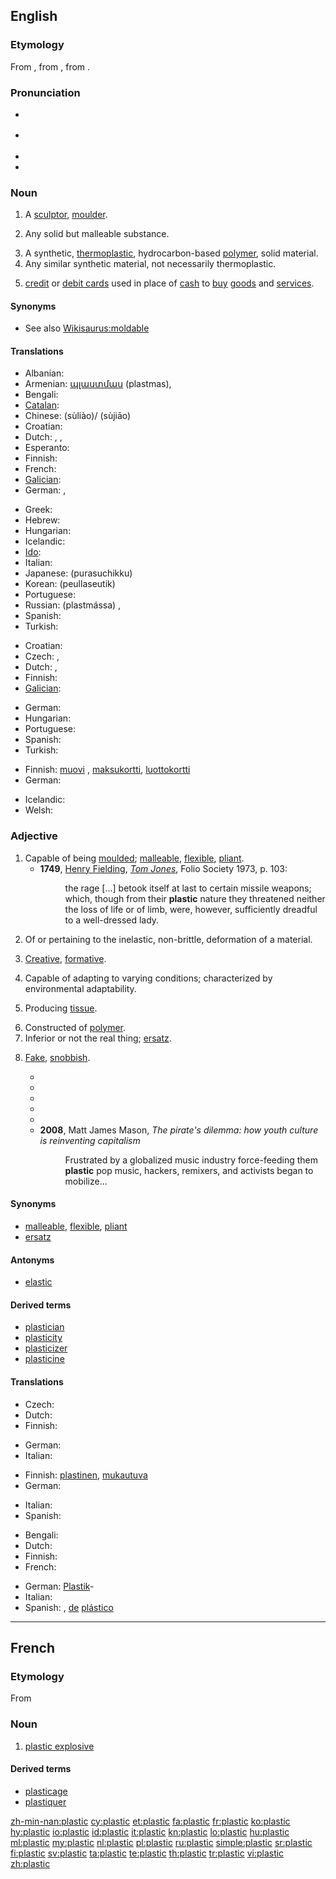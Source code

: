 ==English==

===Etymology===
From {{etyl|la}} {{term|plasticus||of molding|lang=la}}, from {{etyl|grc}} {{term|s=polytonic|πλαστικός||tr=plastikos|lang=grc}}, from {{term|πλάσσειν|sc=polytonic||lang=grc|tr=plassein||to mold, form}}.

===Pronunciation===
* {{a|UK}} {{IPA|/ˈplɑːstɪk/| or /ˈplæstɪk/}}
* {{a|US}} {{IPA|/ˈplæstɪk/}}
* {{audio|en-us-plastic.ogg|Audio (US)}}
* {{rhymes|æstɪk}}

===Noun===
{{en-noun|-}}

# {{obsolete}} A [[sculptor]], [[moulder]].
# {{archaic}} Any solid but malleable substance.
# A synthetic, [[thermoplastic]], hydrocarbon-based [[polymer]], solid material.
# Any similar synthetic material, not necessarily thermoplastic.
# {{colloquial}} [[credit card|credit]] or [[debit card]]s used in place of [[cash]] to [[buy]] [[goods]] and [[service]]s.

====Synonyms====
* See also [[Wikisaurus:moldable]]

====Translations====
{{trans-top|a stiff but usually slightly flexible synthetic material}}
* Albanian: {{t-|sq|plastik|xs=Albanian}}
* Armenian: [[պլաստմաս]] (plastmas), {{t|hy|պլաստմաս|tr=plastmas|sc=Armn}}
* Bengali: {{t|bn|প্লাস্টিক|sc=Beng|xs=Bengali}}
* [[Catalan]]: {{t|ca|plàstic}}
* Chinese: {{t-|cmn|塑料|sc=Hani}} (sùliào)/{{t-|cmn|塑膠|sc=Hani}} (sùjiāo)
* Croatian: {{t-|hr|plastika|f}}
* Dutch: {{t+|nl|plastic}}, {{t|nl|plastiek|n}}, {{t+|nl|kunststof|c}}
* Esperanto: {{t-|eo|plasto|xs=Esperanto}}
* Finnish: {{t+|fi|muovi}}
* French: {{t+|fr|plastique|f}}
* [[Galician]]: {{t-|gl|plástico|xs=Galician}} {{m}}
* German: {{t+|de|Plastik|n}}, {{t+|de|Kunststoff|f}}
{{trans-mid}}
* Greek: {{t|el|πλαστικό|n}}
* Hebrew: {{t+|he|פלסטיק|alt=פְּלָסְטִיק|tr=plástik}}
* Hungarian: {{t|hu|műanyag}}
* Icelandic: {{t-|is|plast|n}}
* [[Ido]]: {{t-|io|plastiko|xs=Ido}}
* Italian: {{t+|it|plastica|f}}
* Japanese: {{t+|ja|プラスチック}} (purasuchikku)
* Korean: {{t+|ko|플라스틱|sc=Hang}} (peullaseutik)
* Portuguese: {{t+|pt|plástico|m}}
* Russian: {{t+|ru|пластмасса}} (plastmássa) {{f}}, {{t|ru|пластик|m|tr=plástik|sc=Cyrl}}
* Spanish: {{t+|es|plástico|m}}
* Turkish: {{t+|tr|plastik}}
{{trans-bottom}}

{{trans-top|any similar synthetic material}}
* Croatian: {{t-|hr|plastika|f}}
* Czech: {{t-|cs|umělá hmota|f}}, {{t-|cs|plast|m}}
* Dutch: {{t+|nl|plastic}}, {{t+|nl|kunststof|c}}
* Finnish: {{t+|fi|muovi}}
* [[Galician]]: {{t-|gl|plástico|xs=Galician}} {{m}}
{{trans-mid}}
* German: {{t+|de|Plastik|n}}
* Hungarian: {{t|hu|műanyag}}
* Portuguese: {{t+|pt|plástico|m}}
* Spanish: {{t+|es|plástico|m}}
* Turkish: {{t+|tr|plastik}}
{{trans-bottom}}

{{trans-top|credit cards or debit cards}}
* Finnish: [[muovi]] {{italbrac|slang}}, [[maksukortti]], [[luottokortti]]
* German: {{t+|de|Plastikgeld|n}}
{{trans-mid}}
* Icelandic: {{t-|is|plast|n}}
* Welsh: {{t|cy|plastig}}
{{trans-bottom}}

===Adjective===
{{en-adj}}

# Capable of being [[moulded]]; [[malleable]], [[flexible]], [[pliant]].
#* '''1749''', [[w:Henry Fielding|Henry Fielding]], ''[[w:Tom Jones|Tom Jones]]'', Folio Society 1973, p. 103:
#*: the rage [...] betook itself at last to certain missile weapons; which, though from their '''plastic''' nature they threatened neither the loss of life or of limb, were, however, sufficiently dreadful to a well-dressed lady.
# Of or pertaining to the inelastic, non-brittle, deformation of a material.
# {{dated}} [[creative|Creative]], [[formative]].
# {{biology}} Capable of adapting to varying conditions; characterized by environmental adaptability.
# {{context|medicine|now|_|rare}} Producing [[tissue]].
# Constructed of [[polymer]].
# Inferior or not the real thing; [[ersatz]].
# {{slang}} [[fake|Fake]], [[snobbish]].
#* {{quote-book|title=White papers for white Americans‎|page=67|author=Calvin C. Hernton|year=1966|passage=He kissed the white woman once, and it was so artificial, so '''plastic''' (that's the word, '''plastic''') that one wondered why did they bother at all.}}
#* {{quote-book|title=The gospel of irreligious religion|page=83|author=Lowell D. Streiker|year=1969|passage=The Hippie has been replaced by the pseudo-Hippie, the '''plastic''' Hippie, the weekend Hippie}}
#* {{quote-book|title=What do you say after you say hello?|page=120|author=Eric Berne|year=1973|passage=In fact it seems as though there are two kinds of people in the world: real people and '''plastic''' people, as the Flower Children used to say.}}
#* {{quote-book|title=Born to Be Wild‎|page=71|author=Catherine Coulter|year=2006|passage=But I don't think she would be happy in Los Angeles — it's so '''plastic''' and cheap and they expect the women to be whores to get anywhere.}}
#* {{quote-book|title=We owe you nothing: Punk Planet: the collected interviews|page=238|author=Daniel Sinker|year=2007|passage=People always try to say that we're garage rock, but that scene is so '''plastic'''. Some dude in a band has tight jeans, dyed black hair, and a starving girlfriend with bangs, and people call it indie rock. It's so gross.}}
#* '''2008''', Matt James Mason, ''The pirate's dilemma: how youth culture is reinventing capitalism''
#*: Frustrated by a globalized music industry force-feeding them '''plastic''' pop music, hackers, remixers, and activists began to mobilize...

====Synonyms====
{{checksyns}}
* [[malleable]], [[flexible]], [[pliant]]
* [[ersatz]]

====Antonyms====
* [[elastic]]

====Derived terms====
* [[plastician]]
* [[plasticity]]
* [[plasticizer]]
* [[plasticine]]

====Translations====
{{trans-top|Of or pertaining to the inelastic, non-brittle, deformation of a material}}
* Czech: {{t-|cs|tvárný|m}}
* Dutch: {{t-|nl|plastisch}}
* Finnish: {{t-|fi|muovinen}}
{{trans-mid}}
* German: {{t+|de|plastisch}}
* Italian: {{t-|it|plastico}}
{{trans-bottom}}

{{trans-top|Capable of adapting to varying conditions}}
* Finnish: [[plastinen]], [[mukautuva]]
* German: {{t+|de|plastisch}}
{{trans-mid}}
* Italian: {{t+|it|malleabile}}
* Spanish: {{t-|es|maleable}}
{{trans-bottom}}

{{trans-top|Constructed of plastic}}
* Bengali: {{t|bn|প্লাস্টিক|sc=Beng|xs=Bengali}}
* Dutch: {{t+|nl|plastic}}
* Finnish: {{t-|fi|muovinen}}
* French: {{t+|fr|plastique}}
{{trans-mid}}
* German: [[Plastik]]- {{italbrac|in compound words}}
* Italian: {{t-|it|plastico}}
* Spanish: {{t+|es|plástico}}, [[de]] [[plástico]]
{{trans-bottom}}

----

==French==

===Etymology===
From {{etyl|en|fr}} {{term|plastic|lang=en}}

===Noun===
{{fr-noun|m}}

# [[plastic explosive]]

====Derived terms====
* [[plasticage]]
* [[plastiquer]]

[[zh-min-nan:plastic]]
[[cy:plastic]]
[[et:plastic]]
[[fa:plastic]]
[[fr:plastic]]
[[ko:plastic]]
[[hy:plastic]]
[[io:plastic]]
[[id:plastic]]
[[it:plastic]]
[[kn:plastic]]
[[lo:plastic]]
[[hu:plastic]]
[[ml:plastic]]
[[my:plastic]]
[[nl:plastic]]
[[pl:plastic]]
[[ru:plastic]]
[[simple:plastic]]
[[sr:plastic]]
[[fi:plastic]]
[[sv:plastic]]
[[ta:plastic]]
[[te:plastic]]
[[th:plastic]]
[[tr:plastic]]
[[vi:plastic]]
[[zh:plastic]]